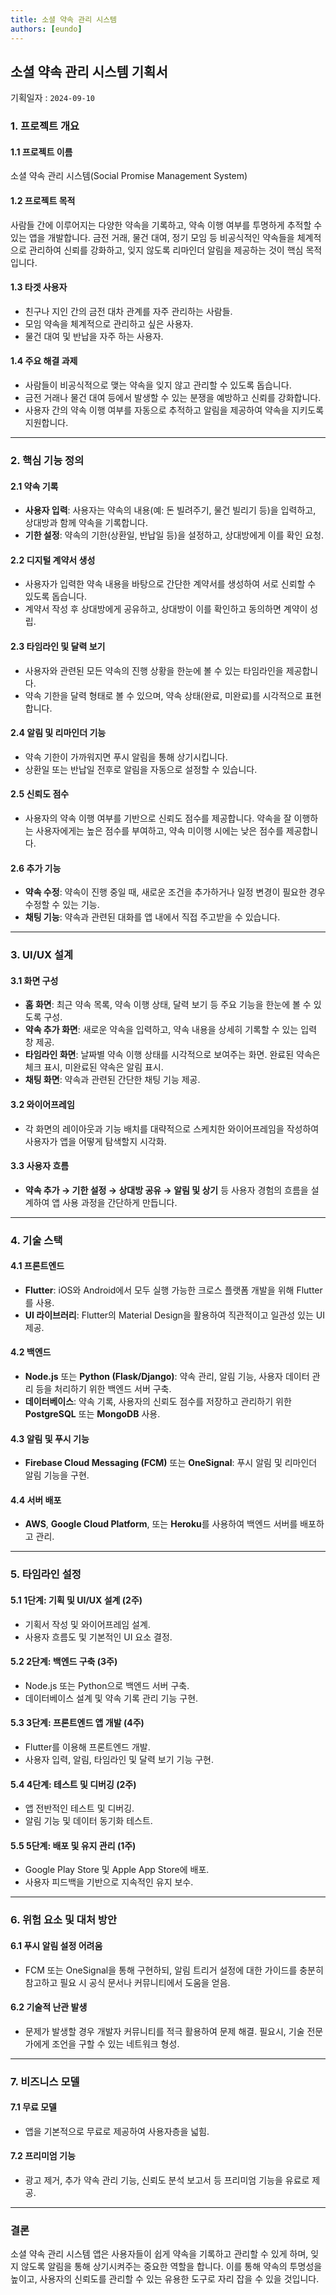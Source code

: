 ```yaml
---
title: 소셜 약속 관리 시스템
authors: [eundo]
---
```


## **소셜 약속 관리 시스템 기획서**

기획일자 : `2024-09-10`

### 1. **프로젝트 개요**

#### 1.1 **프로젝트 이름**
소셜 약속 관리 시스템(Social Promise Management System)

#### 1.2 **프로젝트 목적**
사람들 간에 이루어지는 다양한 약속을 기록하고, 약속 이행 여부를 투명하게 추적할 수 있는 앱을 개발합니다. 금전 거래, 물건 대여, 정기 모임 등 비공식적인 약속들을 체계적으로 관리하여 신뢰를 강화하고, 잊지 않도록 리마인더 알림을 제공하는 것이 핵심 목적입니다.

#### 1.3 **타겟 사용자**
- 친구나 지인 간의 금전 대차 관계를 자주 관리하는 사람들.
- 모임 약속을 체계적으로 관리하고 싶은 사용자.
- 물건 대여 및 반납을 자주 하는 사용자.

#### 1.4 **주요 해결 과제**
- 사람들이 비공식적으로 맺는 약속을 잊지 않고 관리할 수 있도록 돕습니다.
- 금전 거래나 물건 대여 등에서 발생할 수 있는 분쟁을 예방하고 신뢰를 강화합니다.
- 사용자 간의 약속 이행 여부를 자동으로 추적하고 알림을 제공하여 약속을 지키도록 지원합니다.

---

### 2. **핵심 기능 정의**

#### 2.1 **약속 기록**
- **사용자 입력**: 사용자는 약속의 내용(예: 돈 빌려주기, 물건 빌리기 등)을 입력하고, 상대방과 함께 약속을 기록합니다.
- **기한 설정**: 약속의 기한(상환일, 반납일 등)을 설정하고, 상대방에게 이를 확인 요청.

#### 2.2 **디지털 계약서 생성**
- 사용자가 입력한 약속 내용을 바탕으로 간단한 계약서를 생성하여 서로 신뢰할 수 있도록 돕습니다.
- 계약서 작성 후 상대방에게 공유하고, 상대방이 이를 확인하고 동의하면 계약이 성립.

#### 2.3 **타임라인 및 달력 보기**
- 사용자와 관련된 모든 약속의 진행 상황을 한눈에 볼 수 있는 타임라인을 제공합니다.
- 약속 기한을 달력 형태로 볼 수 있으며, 약속 상태(완료, 미완료)를 시각적으로 표현합니다.

#### 2.4 **알림 및 리마인더 기능**
- 약속 기한이 가까워지면 푸시 알림을 통해 상기시킵니다.
- 상환일 또는 반납일 전후로 알림을 자동으로 설정할 수 있습니다.

#### 2.5 **신뢰도 점수**
- 사용자의 약속 이행 여부를 기반으로 신뢰도 점수를 제공합니다. 약속을 잘 이행하는 사용자에게는 높은 점수를 부여하고, 약속 미이행 시에는 낮은 점수를 제공합니다.

#### 2.6 **추가 기능**
- **약속 수정**: 약속이 진행 중일 때, 새로운 조건을 추가하거나 일정 변경이 필요한 경우 수정할 수 있는 기능.
- **채팅 기능**: 약속과 관련된 대화를 앱 내에서 직접 주고받을 수 있습니다.

---

### 3. **UI/UX 설계**

#### 3.1 **화면 구성**
- **홈 화면**: 최근 약속 목록, 약속 이행 상태, 달력 보기 등 주요 기능을 한눈에 볼 수 있도록 구성.
- **약속 추가 화면**: 새로운 약속을 입력하고, 약속 내용을 상세히 기록할 수 있는 입력 창 제공.
- **타임라인 화면**: 날짜별 약속 이행 상태를 시각적으로 보여주는 화면. 완료된 약속은 체크 표시, 미완료된 약속은 알림 표시.
- **채팅 화면**: 약속과 관련된 간단한 채팅 기능 제공.

#### 3.2 **와이어프레임**
- 각 화면의 레이아웃과 기능 배치를 대략적으로 스케치한 와이어프레임을 작성하여 사용자가 앱을 어떻게 탐색할지 시각화.

#### 3.3 **사용자 흐름**
- **약속 추가 → 기한 설정 → 상대방 공유 → 알림 및 상기** 등 사용자 경험의 흐름을 설계하여 앱 사용 과정을 간단하게 만듭니다.

---

### 4. **기술 스택**

#### 4.1 **프론트엔드**
- **Flutter**: iOS와 Android에서 모두 실행 가능한 크로스 플랫폼 개발을 위해 Flutter를 사용.
- **UI 라이브러리**: Flutter의 Material Design을 활용하여 직관적이고 일관성 있는 UI 제공.

#### 4.2 **백엔드**
- **Node.js** 또는 **Python (Flask/Django)**: 약속 관리, 알림 기능, 사용자 데이터 관리 등을 처리하기 위한 백엔드 서버 구축.
- **데이터베이스**: 약속 기록, 사용자의 신뢰도 점수를 저장하고 관리하기 위한 **PostgreSQL** 또는 **MongoDB** 사용.

#### 4.3 **알림 및 푸시 기능**
- **Firebase Cloud Messaging (FCM)** 또는 **OneSignal**: 푸시 알림 및 리마인더 알림 기능을 구현.

#### 4.4 **서버 배포**
- **AWS**, **Google Cloud Platform**, 또는 **Heroku**를 사용하여 백엔드 서버를 배포하고 관리.

---

### 5. **타임라인 설정**

#### 5.1 **1단계: 기획 및 UI/UX 설계 (2주)**
- 기획서 작성 및 와이어프레임 설계.
- 사용자 흐름도 및 기본적인 UI 요소 결정.

#### 5.2 **2단계: 백엔드 구축 (3주)**
- Node.js 또는 Python으로 백엔드 서버 구축.
- 데이터베이스 설계 및 약속 기록 관리 기능 구현.

#### 5.3 **3단계: 프론트엔드 앱 개발 (4주)**
- Flutter를 이용해 프론트엔드 개발.
- 사용자 입력, 알림, 타임라인 및 달력 보기 기능 구현.

#### 5.4 **4단계: 테스트 및 디버깅 (2주)**
- 앱 전반적인 테스트 및 디버깅.
- 알림 기능 및 데이터 동기화 테스트.

#### 5.5 **5단계: 배포 및 유지 관리 (1주)**
- Google Play Store 및 Apple App Store에 배포.
- 사용자 피드백을 기반으로 지속적인 유지 보수.

---

### 6. **위험 요소 및 대처 방안**

#### 6.1 **푸시 알림 설정 어려움**
- FCM 또는 OneSignal을 통해 구현하되, 알림 트리거 설정에 대한 가이드를 충분히 참고하고 필요 시 공식 문서나 커뮤니티에서 도움을 얻음.

#### 6.2 **기술적 난관 발생**
- 문제가 발생할 경우 개발자 커뮤니티를 적극 활용하여 문제 해결. 필요시, 기술 전문가에게 조언을 구할 수 있는 네트워크 형성.

---

### 7. **비즈니스 모델**

#### 7.1 **무료 모델**
- 앱을 기본적으로 무료로 제공하여 사용자층을 넓힘.

#### 7.2 **프리미엄 기능**
- 광고 제거, 추가 약속 관리 기능, 신뢰도 분석 보고서 등 프리미엄 기능을 유료로 제공.

---

### 결론

소셜 약속 관리 시스템 앱은 사용자들이 쉽게 약속을 기록하고 관리할 수 있게 하며, 잊지 않도록 알림을 통해 상기시켜주는 중요한 역할을 합니다. 이를 통해 약속의 투명성을 높이고, 사용자의 신뢰도를 관리할 수 있는 유용한 도구로 자리 잡을 수 있을 것입니다.